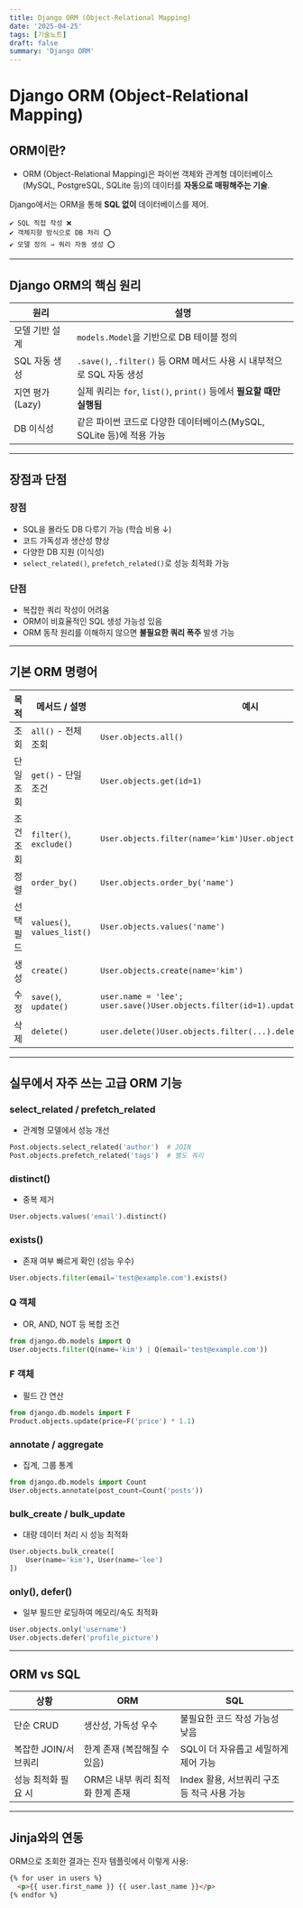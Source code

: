 ```yaml
---
title: Django ORM (Object-Relational Mapping)
date: '2025-04-25'
tags: [기술노트]
draft: false
summary: 'Django ORM'
---
```


# Django ORM (Object-Relational Mapping)

## ORM이란?

- ORM (Object-Relational Mapping)은 파이썬 객체와 관계형 데이터베이스(MySQL, PostgreSQL, SQLite 등)의 데이터를 **자동으로 매핑해주는 기술**.

Django에서는 ORM을 통해 **SQL 없이** 데이터베이스를 제어.

```
✔ SQL 직접 작성 ❌
✔ 객체지향 방식으로 DB 처리 ⭕
✔ 모델 정의 → 쿼리 자동 생성 ⭕

```

---

## Django ORM의 핵심 원리

| 원리 | 설명 |
| --- | --- |
| 모델 기반 설계 | `models.Model`을 기반으로 DB 테이블 정의 |
| SQL 자동 생성 | `.save()`, `.filter()` 등 ORM 메서드 사용 시 내부적으로 SQL 자동 생성 |
| 지연 평가 (Lazy) | 실제 쿼리는 `for`, `list()`, `print()` 등에서 **필요할 때만 실행됨** |
| DB 이식성 | 같은 파이썬 코드로 다양한 데이터베이스(MySQL, SQLite 등)에 적용 가능 |

---

## 장점과 단점

### 장점

- SQL을 몰라도 DB 다루기 가능 (학습 비용 ↓)
- 코드 가독성과 생산성 향상
- 다양한 DB 지원 (이식성)
- `select_related()`, `prefetch_related()`로 성능 최적화 가능

### 단점

- 복잡한 쿼리 작성이 어려움
- ORM이 비효율적인 SQL 생성 가능성 있음
- ORM 동작 원리를 이해하지 않으면 **불필요한 쿼리 폭주** 발생 가능

---

## 기본 ORM 명령어

| 목적 | 메서드 / 설명 | 예시 |
| --- | --- | --- |
| 조회 | `all()` - 전체 조회 | `User.objects.all()` |
| 단일 조회 | `get()` - 단일 조건 | `User.objects.get(id=1)` |
| 조건 조회 | `filter()`, `exclude()` | `User.objects.filter(name='kim')User.objects.exclude(active=False)` |
| 정렬 | `order_by()` | `User.objects.order_by('name')` |
| 선택 필드 | `values()`, `values_list()` | `User.objects.values('name')` |
| 생성 | `create()` | `User.objects.create(name='kim')` |
| 수정 | `save()`, `update()` | `user.name = 'lee'; user.save()User.objects.filter(id=1).update(name='lee')` |
| 삭제 | `delete()` | `user.delete()User.objects.filter(...).delete()` |

---

## 실무에서 자주 쓰는 고급 ORM 기능

### select_related / prefetch_related

- 관계형 모델에서 성능 개선

```python
Post.objects.select_related('author')  # JOIN
Post.objects.prefetch_related('tags')  # 별도 쿼리

```

### distinct()

- 중복 제거

```python
User.objects.values('email').distinct()

```

### exists()

- 존재 여부 빠르게 확인 (성능 우수)

```python
User.objects.filter(email='test@example.com').exists()

```

### Q 객체

- OR, AND, NOT 등 복합 조건

```python
from django.db.models import Q
User.objects.filter(Q(name='kim') | Q(email='test@example.com'))

```

### F 객체

- 필드 간 연산

```python
from django.db.models import F
Product.objects.update(price=F('price') * 1.1)

```

### annotate / aggregate

- 집계, 그룹 통계

```python
from django.db.models import Count
User.objects.annotate(post_count=Count('posts'))

```

### bulk_create / bulk_update

- 대량 데이터 처리 시 성능 최적화

```python
User.objects.bulk_create([
    User(name='kim'), User(name='lee')
])

```

### only(), defer()

- 일부 필드만 로딩하여 메모리/속도 최적화

```python
User.objects.only('username')
User.objects.defer('profile_picture')

```

---

## ORM vs SQL

| 상황 | ORM | SQL |
| --- | --- | --- |
| 단순 CRUD | 생산성, 가독성 우수 | 불필요한 코드 작성 가능성 낮음 |
| 복잡한 JOIN/서브쿼리 | 한계 존재 (복잡해질 수 있음) | SQL이 더 자유롭고 세밀하게 제어 가능 |
| 성능 최적화 필요 시 | ORM은 내부 쿼리 최적화 한계 존재 | Index 활용, 서브쿼리 구조 등 적극 사용 가능 |

---

## Jinja와의 연동

ORM으로 조회한 결과는 진자 템플릿에서 이렇게 사용:

```html
{% for user in users %}
  <p>{{ user.first_name }} {{ user.last_name }}</p>
{% endfor %}

```